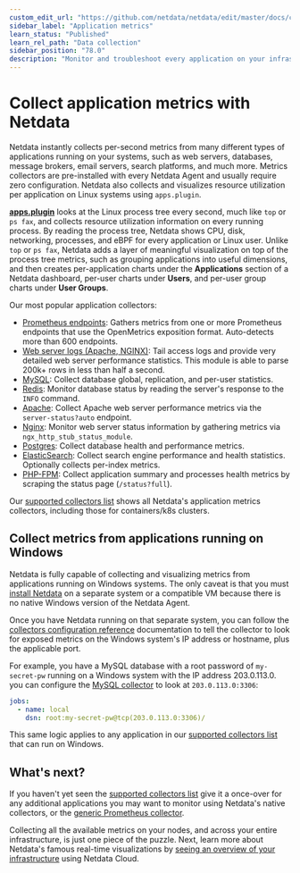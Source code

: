 ```yaml
---
custom_edit_url: "https://github.com/netdata/netdata/edit/master/docs/collect/application-metrics.md"
sidebar_label: "Application metrics"
learn_status: "Published"
learn_rel_path: "Data collection"
sidebar_position: "78.0"
description: "Monitor and troubleshoot every application on your infrastructure with per-second metrics, zero configuration, and meaningful charts."
---
```



# Collect application metrics with Netdata

Netdata instantly collects per-second metrics from many different types of applications running on your systems, such as
web servers, databases, message brokers, email servers, search platforms, and much more. Metrics collectors are
pre-installed with every Netdata Agent and usually require zero configuration. Netdata also collects and visualizes
resource utilization per application on Linux systems using `apps.plugin`.

[**apps.plugin**](/docs/data-collection/monitor-anything/system-metrics/application-monitoring) looks at the Linux process tree every second, much like `top` or
`ps fax`, and collects resource utilization information on every running process. By reading the process tree, Netdata
shows CPU, disk, networking, processes, and eBPF for every application or Linux user. Unlike `top` or `ps fax`, Netdata
adds a layer of meaningful visualization on top of the process tree metrics, such as grouping applications into useful
dimensions, and then creates per-application charts under the **Applications** section of a Netdata dashboard, per-user
charts under **Users**, and per-user group charts under **User Groups**.

Our most popular application collectors:

- [Prometheus endpoints](/docs/data-collection/monitor-anything/any-application---generic-collectors/prometheus-endpoints): Gathers
  metrics from one or more Prometheus endpoints that use the OpenMetrics exposition format. Auto-detects more than 600
  endpoints.
- [Web server logs (Apache, NGINX)](/docs/data-collection/monitor-anything/web-servers/web-server-logs-apache-nginx-microsoft-iis):
  Tail access logs and provide very detailed web server performance statistics. This module is able to parse 200k+
  rows in less than half a second.
- [MySQL](/docs/data-collection/monitor-anything/databases/mysql): Collect database global,
  replication, and per-user statistics.
- [Redis](/docs/data-collection/monitor-anything/databases/redis): Monitor database status by
  reading the server's response to the `INFO` command.
- [Apache](/docs/data-collection/monitor-anything/web-servers/apache): Collect Apache web server
  performance metrics via the `server-status?auto` endpoint.
- [Nginx](/docs/data-collection/monitor-anything/web-servers/nginx): Monitor web server status
  information by gathering metrics via `ngx_http_stub_status_module`.
- [Postgres](/docs/data-collection/monitor-anything/databases/postgressql): Collect database health
  and performance metrics.
- [ElasticSearch](/docs/data-collection/monitor-anything/search/elasticsearch): Collect search
  engine performance and health statistics. Optionally collects per-index metrics.
- [PHP-FPM](/docs/data-collection/monitor-anything/web-servers/php-fpm): Collect application summary
  and processes health metrics by scraping the status page (`/status?full`).

Our [supported collectors list](/docs/data-collection/monitor-anything#service-and-application-collectors) shows all Netdata's
application metrics collectors, including those for containers/k8s clusters.

## Collect metrics from applications running on Windows

Netdata is fully capable of collecting and visualizing metrics from applications running on Windows systems. The only
caveat is that you must [install Netdata](/docs/getting-started/install-netdata) on a separate system or a compatible VM because there
is no native Windows version of the Netdata Agent.

Once you have Netdata running on that separate system, you can follow the [collectors configuration reference](/docs/data-collection/collectors-configuration) documentation to tell the collector to look for exposed metrics on the Windows system's IP
address or hostname, plus the applicable port.

For example, you have a MySQL database with a root password of `my-secret-pw` running on a Windows system with the IP
address 203.0.113.0. you can configure the [MySQL
collector](/docs/data-collection/monitor-anything/databases/mysql) to look at `203.0.113.0:3306`:

```yml
jobs:
  - name: local
    dsn: root:my-secret-pw@tcp(203.0.113.0:3306)/
```

This same logic applies to any application in our [supported collectors
list](/docs/data-collection/monitor-anything#service-and-application-collectors) that can run on Windows.

## What's next?

If you haven't yet seen the [supported collectors list](/docs/data-collection/monitor-anything) give it a once-over for any
additional applications you may want to monitor using Netdata's native collectors, or the [generic Prometheus
collector](/docs/data-collection/monitor-anything/any-application---generic-collectors/prometheus-endpoints).

Collecting all the available metrics on your nodes, and across your entire infrastructure, is just one piece of the
puzzle. Next, learn more about Netdata's famous real-time visualizations by [seeing an overview of your
infrastructure](/docs/visualizations/infrastructure-overview) using Netdata Cloud.


